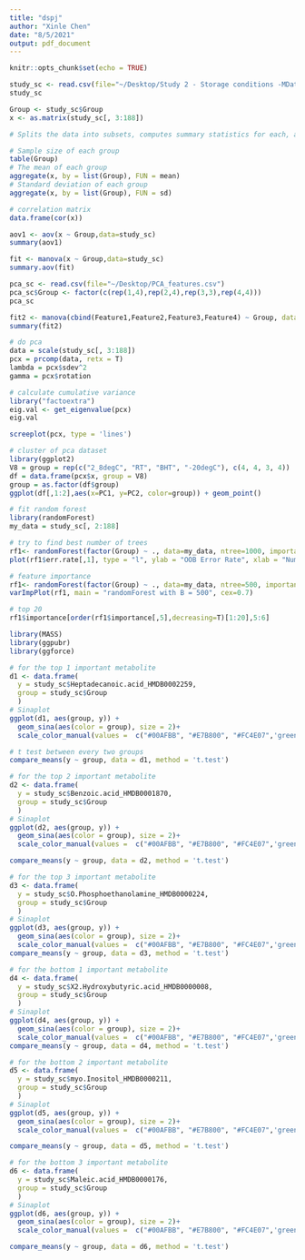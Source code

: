 ```yaml
---
title: "dspj"
author: "Xinle Chen"
date: "8/5/2021"
output: pdf_document
---
```


```r
knitr::opts_chunk$set(echo = TRUE)
```

```r

study_sc <- read.csv(file="~/Desktop/Study 2 - Storage conditions -MDataSci 2021.csv")
study_sc
```


```r
Group <- study_sc$Group
x <- as.matrix(study_sc[, 3:188])
```

```r
# Splits the data into subsets, computes summary statistics for each, and returns the result in a convenient form.

# Sample size of each group
table(Group)
# The mean of each group
aggregate(x, by = list(Group), FUN = mean)
# Standard deviation of each group
aggregate(x, by = list(Group), FUN = sd)

```

```r
# correlation matrix
data.frame(cor(x))
```
```r
aov1 <- aov(x ~ Group,data=study_sc)
summary(aov1)
```


```r
fit <- manova(x ~ Group,data=study_sc)
summary.aov(fit)
```

```r
pca_sc <- read.csv(file="~/Desktop/PCA_features.csv")
pca_sc$Group <- factor(c(rep(1,4),rep(2,4),rep(3,3),rep(4,4)))
pca_sc
```

```r
fit2 <- manova(cbind(Feature1,Feature2,Feature3,Feature4) ~ Group, data = pca_sc)
summary(fit2)
```


```r
# do pca
data = scale(study_sc[, 3:188])
pcx = prcomp(data, retx = T)
lambda = pcx$sdev^2 
gamma = pcx$rotation
```

```r
# calculate cumulative variance
library("factoextra")
eig.val <- get_eigenvalue(pcx) 
eig.val
```
```r
screeplot(pcx, type = 'lines')
```
```r
# cluster of pca dataset
library(ggplot2)
V8 = group = rep(c("2_8degC", "RT", "BHT", "-20degC"), c(4, 4, 3, 4))
df = data.frame(pcx$x, group = V8)
group = as.factor(df$group)
ggplot(df[,1:2],aes(x=PC1, y=PC2, color=group)) + geom_point()
```

```r
# fit random forest
library(randomForest)
my_data = study_sc[, 2:188]

# try to find best number of trees
rf1<- randomForest(factor(Group) ~ ., data=my_data, ntree=1000, importance=T)
plot(rf1$err.rate[,1], type = "l", ylab = "OOB Error Rate", xlab = "Number of Trees")
```
```r
# feature importance
rf1<- randomForest(factor(Group) ~ ., data=my_data, ntree=500, importance=T)
varImpPlot(rf1, main = "randomForest with B = 500", cex=0.7)
```
```r
# top 20
rf1$importance[order(rf1$importance[,5],decreasing=T)[1:20],5:6]
```


```r
library(MASS)
library(ggpubr)
library(ggforce)

# for the top 1 important metabolite
d1 <- data.frame(
  y = study_sc$Heptadecanoic.acid_HMDB0002259,
  group = study_sc$Group
  )
# Sinaplot
ggplot(d1, aes(group, y)) +
  geom_sina(aes(color = group), size = 2)+
  scale_color_manual(values =  c("#00AFBB", "#E7B800", "#FC4E07",'green'))

# t test between every two groups
compare_means(y ~ group, data = d1, method = 't.test')
```


```r
# for the top 2 important metabolite
d2 <- data.frame(
  y = study_sc$Benzoic.acid_HMDB0001870,
  group = study_sc$Group
  )
# Sinaplot
ggplot(d2, aes(group, y)) +
  geom_sina(aes(color = group), size = 2)+
  scale_color_manual(values =  c("#00AFBB", "#E7B800", "#FC4E07",'green'))

compare_means(y ~ group, data = d2, method = 't.test')
```
```r
# for the top 3 important metabolite
d3 <- data.frame(
  y = study_sc$O.Phosphoethanolamine_HMDB0000224,
  group = study_sc$Group
  )
# Sinaplot
ggplot(d3, aes(group, y)) +
  geom_sina(aes(color = group), size = 2)+
  scale_color_manual(values =  c("#00AFBB", "#E7B800", "#FC4E07",'green'))
compare_means(y ~ group, data = d3, method = 't.test')
```
```r
# for the bottom 1 important metabolite
d4 <- data.frame(
  y = study_sc$X2.Hydroxybutyric.acid_HMDB0000008,
  group = study_sc$Group
  )
# Sinaplot
ggplot(d4, aes(group, y)) +
  geom_sina(aes(color = group), size = 2)+
  scale_color_manual(values =  c("#00AFBB", "#E7B800", "#FC4E07",'green'))
compare_means(y ~ group, data = d4, method = 't.test')
```
```r
# for the bottom 2 important metabolite
d5 <- data.frame(
  y = study_sc$myo.Inositol_HMDB0000211,
  group = study_sc$Group
  )
# Sinaplot
ggplot(d5, aes(group, y)) +
  geom_sina(aes(color = group), size = 2)+
  scale_color_manual(values =  c("#00AFBB", "#E7B800", "#FC4E07",'green'))

compare_means(y ~ group, data = d5, method = 't.test')

```
```r
# for the bottom 3 important metabolite
d6 <- data.frame(
  y = study_sc$Maleic.acid_HMDB0000176,
  group = study_sc$Group
  )
# Sinaplot
ggplot(d6, aes(group, y)) +
  geom_sina(aes(color = group), size = 2)+
  scale_color_manual(values =  c("#00AFBB", "#E7B800", "#FC4E07",'green'))

compare_means(y ~ group, data = d6, method = 't.test')
```

